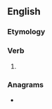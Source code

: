 ==English==

===Etymology===
{{suffix|answer|eth|lang=en}}

===Verb===
{{head|en|verb form}}

# {{en-archaic third-person singular of|answer}}

===Anagrams===
* {{anagrams|en|water hens|waterhens}}